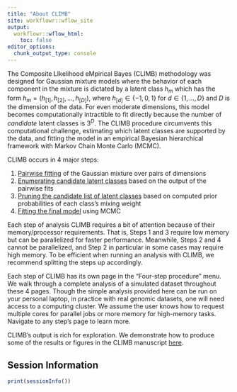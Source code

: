 ```yaml
---
title: "About CLIMB"
site: workflowr::wflow_site
output:
  workflowr::wflow_html:
    toc: false
editor_options:
  chunk_output_type: console
---
```


The Composite LIkelihood eMpirical Bayes (CLIMB) methodology was designed for Gaussian mixture models where the behavior of each component in the mixture is dictated by a latent class $h_m$ which has the form $h_m=(h_{[1]},\,h_{[2]},\ldots,h_{[D]})$, where $h_{[d]} \in\{-1,\,0,\,1\}$ for $d\in\{1,\ldots,D\}$ and $D$ is the dimension of the data. For even moderate dimensions, this model becomes computationally intractible to fit directly because the number of *candidate* latent classes is $3^D$. The CLIMB procedure circumvents this computational challenge, estimating which latent classes are supported by the data, and fitting the model in an empirical Bayesian hierarchical framework with Markov Chain Monte Carlo (MCMC).

CLIMB occurs in 4 major steps:

1. [Pairwise fitting](pairwise_fitting.html) of the Gaussian mixture over pairs of dimensions
2. [Enumerating candidate latent classes](candidate_latent_classes.html) based on the output of the pairwise fits
3. [Pruning the candidate list of latent classes](priors.html) based on computed prior probabilities of each class's mixing weight
4. [Fitting the final model](running_mcmc.html) using MCMC

Each step of analysis CLIMB requires a bit of attention because of their memory/processor requirements. That is, Steps 1 and 3 require low memory but can be parallelized for faster performance. Meanwhile, Steps 2 and 4 cannot be parallelized, and Step 2 in particular in some cases may require high memory. To be efficient when running an analysis with CLIMB, we recommend splitting the steps up accordingly.

Each step of CLIMB has its own page in the "Four-step procedure" menu. We walk through a complete analysis of a simulated dataset throughout these 4 pages. Though the simple analysis provided here can be run on your personal laptop, in practice with real genomic datasets, one will need access to a computing cluster. We assume the user knows how to request multiple cores for parallel jobs or more memory for high-memory tasks. Navigate to any step's page to learn more.

CLIMB's output is rich for exploration. We demonstrate how to produce some of the results or figures in the CLIMB manuscript [here](downstream.html).

## Session Information

```r
print(sessionInfo())
```
